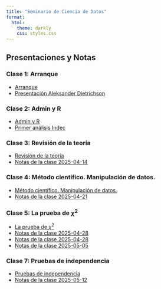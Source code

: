 ```yaml
---
title: "Seminario de Ciencia de Datos"
format:
  html:
    theme: darkly
    css: styles.css
---
```


## Presentaciones y Notas


### Clase 1: Arranque
* [Arranque](presentaciones/1-inicio-y-setup.html)
* [Presentación Aleksander Dietrichson](presentacion.html)

### Clase 2: Admin y R
* [Admin y R](presentaciones/2-sincronizar-repositorios-primer-codigo-y-analysis.html)
* [Primer análisis Indec](Primer-analysis.html)

### Clase 3: Revisión de la teoría
* [Revisión de la teoría](presentaciones/3-centralizacion-y-dispersión.html)
* [Notas de la clase 2025-04-14](notas-de-la-clase-2025-04-14.html)

### Clase 4: Método científico. Manipulación de datos.
* [Método científico. Manipulación de datos.](presentaciones/4-metodo-científico.html)
* [Notas de la clase 2025-04-21](notas-de-la-clase-2025-04-21.html)

### Clase 5: La prueba de $\chi^2$
* [La prueba de $\chi^2$](presentaciones/5-chi-cuadrado.html)
* [Notas de la clase 2025-04-28](notas-de-la-clase-2025-04-28-II.html)
* [Notas de la clase 2025-04-28](notas-de-la-clase-2025-04-28.html)
* [Notas de la clase 2025-05-05](notas-de-la-clase-2025-05-05.html)

### Clase 7: Pruebas de independencia
* [Pruebas de independencia](presentaciones/7-pruebas-de-independencia.html)
* [Notas de la clase 2025-05-12](notas-de-la-clase-2025-05-12.html)
